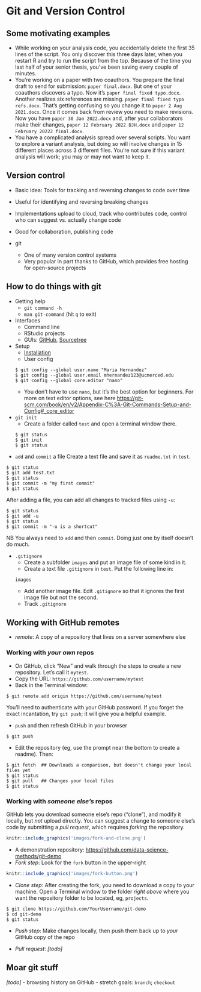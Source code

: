 # Git and Version Control #

## Some motivating examples ##

- While working on your analysis code, you accidentally delete the first 35 lines of the script.  You only discover this three days later, when you restart R and try to run the script from the top.  Because of the time you last half of your senior thesis, you've been saving every couple of minutes.  
- You're working on a paper with two coauthors.  You prepare the final draft to send for submission: `paper final.docx`.  But one of your coauthors discovers a typo.  Now it's `paper final fixed typo.docx`.  Another realizes six references are missing.  `paper final fixed typo refs.docx`.  That's getting confusing so you change it to `paper 2 Aug 2021.docx`.  Once it comes back from review you need to make revisions.  Now you have `paper 30 Jan 2022.docx` and, after your collaborators make their changes, `paper 12 February 2022 DJH.docx` and `paper 12 February 20222 final.docx`. 
- You have a complicated analysis spread over several scripts.  You want to explore a variant analysis, but doing so will involve changes in 15 different places across 3 different files.  You're not sure if this variant analysis will work; you may or may not want to keep it.  

## Version control ##

- Basic idea: Tools for tracking and reversing changes to code over time
- Useful for identifying and reversing breaking changes
- Implementations upload to cloud, track who contributes code, control who can suggest vs. actually change code
- Good for collaboration, publishing code
    
- git
    - One of many version control systems
    - Very popular in part thanks to GitHub, which provides free hosting for open-source projects
    
## How to do things with git ##

- Getting help
    - `git command -h`
    - `man git-command` (hit `q` to exit)
- Interfaces
    - Command line
    - RStudio projects
    - GUIs: [GitHub](https://desktop.github.com/), [Sourcetree](https://www.sourcetreeapp.com/)
- Setup
    - [Installation](https://git-scm.com/book/en/v2/Getting-Started-Installing-Git)
    - User config
```
$ git config --global user.name "Maria Hernandez"
$ git config --global user.email mhernandez123@ucmerced.edu
$ git config --global core.editor "nano"
```
    - You don't have to use `nano`, but it's the best option for beginners.  For more on text editor options, see here <https://git-scm.com/book/en/v2/Appendix-C%3A-Git-Commands-Setup-and-Config#_core_editor>
        

- `git init`
    - Create a folder called `test` and open a terminal window there.  
```
$ git status
$ git init
$ git status
```

- `add` and `commit` a file
Create a text file and save it as `readme.txt` in `test`.  
```
$ git status
$ git add test.txt
$ git status
$ git commit -m "my first commit"
$ git status
```

After adding a file, you can add all changes to tracked files using `-u`: 
```
$ git status
$ git add -u
$ git status
$ git commit -m "-u is a shortcut"
```

NB You always need to `add` and then `commit`. Doing just one by itself doesn't do much. 

- `.gitignore`
    - Create a subfolder `images` and put an image file of some kind in it. 
    - Create a text file `.gitignore` in `test`.  Put the following line in: 
```
images
```
    - Add another image file.  Edit `.gitignore` so that it ignores the first image file but not the second.  
    - Track `.gitignore`

## Working with GitHub remotes ##

- *remote*: A copy of a repository that lives on a server somewhere else

### Working with *your own* repos ###

- On GitHub, click "New" and walk through the steps to create a new repository.  Let's call it `mytest`. 
- Copy the URL: `https://github.com/username/mytest`
- Back in the Terminal window: 

```
$ git remote add origin https://github.com/username/mytest
```

You'll need to authenticate with your GitHub password. If you forget the exact incantation, try `git push`; it will give you a helpful example.  

- `push` and then refresh GitHub in your browser

```
$ git push
```

- Edit the repository (eg, use the prompt near the bottom to create a readme).  Then: 

```
$ git fetch  ## Downloads a comparison, but doesn't change your local files yet
$ git status
$ git pull   ## Changes your local files
$ git status
```

### Working with *someone else's* repos ###

GitHub lets you download someone else's repo ("clone"), and modify it locally, but *not* upload directly.  You can suggest a change to someone else's code by submitting a *pull request*, which requires *forking* the repository.  

```r
knitr::include_graphics('images/fork-and-clone.png')
```

- A demonstration repository: <https://github.com/data-science-methods/git-demo>
- *Fork step*: Look for the `fork` button in the upper-right

```r
knitr::include_graphics('images/fork-button.png')
```

- *Clone step*: After creating the fork, you need to download a copy to your machine. Open a Terminal window to the folder *right above* where you want the repository folder to be located, eg, `projects`. 

```
$ git clone https://github.com/YourUsername/git-demo
$ cd git-demo
$ git status
```

- *Push step*: Make changes locally, then push them back up to *your* GitHub copy of the repo

- *Pull request*: *[todo]*

## Moar git stuff ##
*[todo]*
- browsing history on GitHub
- stretch goals: `branch`; `checkout`
